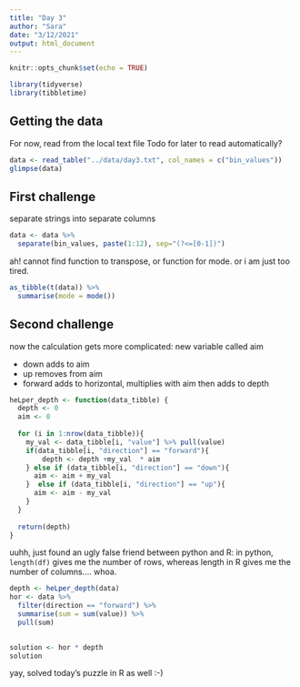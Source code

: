 ```yaml
---
title: "Day 3"
author: "Sara"
date: "3/12/2021"
output: html_document
---
```


```r
knitr::opts_chunk$set(echo = TRUE)
```

```r
library(tidyverse)
library(tibbletime)
```


## Getting the data

For now, read from the local text file
Todo for later to read automatically?

```r
data <- read_table("../data/day3.txt", col_names = c("bin_values"))
glimpse(data)
```

## First challenge
separate strings into separate columns
```r
data <- data %>%
  separate(bin_values, paste(1:12), sep="(?<=[0-1])")
```

ah! cannot find function to transpose, or function for mode. or i am just too tired.
```r
as_tibble(t(data)) %>%
  summarise(mode = mode())
```

## Second challenge
now the calculation gets more complicated: new variable called aim

* down adds to aim
* up removes from aim
* forward adds to horizontal, multiplies with aim then adds to depth

```r
heLper_depth <- function(data_tibble) {
  depth <- 0
  aim <- 0
  
  for (i in 1:nrow(data_tibble)){
    my_val <- data_tibble[i, "value"] %>% pull(value)
    if(data_tibble[i, "direction"] == "forward"){
        depth <- depth +my_val  * aim
    } else if (data_tibble[i, "direction"] == "down"){
      aim <- aim + my_val
    }  else if (data_tibble[i, "direction"] == "up"){
      aim <- aim - my_val
    }
  }
  
  return(depth)
}
```

uuhh, just found an ugly false friend between python and R: in python, `length(df)` gives me the number of rows, whereas length in R gives me the number of columns.... whoa.

```r
depth <- heLper_depth(data)
hor <- data %>%
  filter(direction == "forward") %>%
  summarise(sum = sum(value)) %>%
  pull(sum)
  
```

```r
solution <- hor * depth
solution
```


yay, solved today's puzzle in R as well :-)
